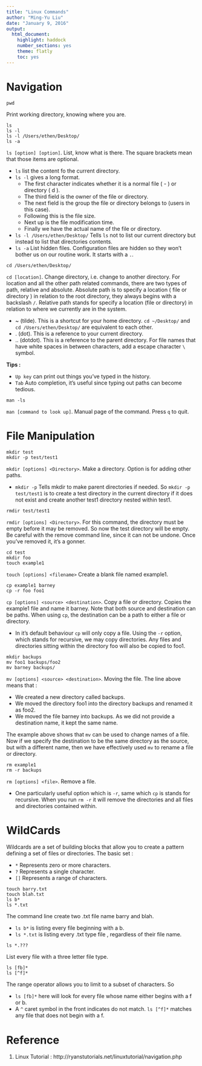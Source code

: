 ```yaml
---
title: "Linux Commands"
author: "Ming-Yu Liu"
date: "January 9, 2016"
output: 
  html_document: 
    highlight: haddock
    number_sections: yes
    theme: flatly
    toc: yes
---
```


# Navigation

```
pwd
```

Print working directory, knowing where you are.

```
ls 
ls -l
ls -l /Users/ethen/Desktop/
ls -a
```

`ls [option] [option]`. List, know what is there. The square brackets mean that those items are optional.   

- `ls` list the content fo the current directory.  
- `ls -l` gives a long format. 
    - The first character indicates whether it is a normal file ( - ) or directory ( d ).
    - The third field is the owner of the file or directory.
    - The next field is the group the file or directory belongs to (users in this case).
    - Following this is the file size.
    - Next up is the file modification time.
    - Finally we have the actual name of the file or directory.
- `ls -l /Users/ethen/Desktop/` Tells `ls` not to list our current directory but instead to list that directories contents.
- `ls -a` List hidden files. Configuration files are hidden so they won't bother us on our routine work. It starts with a `.`.

```
cd /Users/ethen/Desktop/
```

`cd [location]`. Change directory, i.e. change to another directory. For location and all the other path related commands, there are two types of path, relative and absolute. Absolute path is to specify a location ( file or directory ) in relation to the root directory, they always begins with a backslash `/`. Relative path stands for specify a location (file or directory) in relation to where we currently are in the system.

- ~ (tilde). This is a shortcut for your home directory. `cd ~/Desktop/` and `cd /Users/ethen/Desktop/` are equivalent to each other.
- . (dot). This is a reference to your current directory.
- .. (dotdot). This is a reference to the parent directory.
For file names that have white spaces in between characters, add a escape character `\` symbol.

**Tips :** 

- `Up key` can print out things you've typed in the history.
- `Tab` Auto completion, it's useful since typing out paths can become tedious.

```
man -ls
```

`man [command to look up]`. Manual page of the command. Press `q` to quit.

# File Manipulation

```
mkdir test
mkdir -p test/test1
```

`mkdir [options] <Directory>`. Make a directory. Option is for adding other paths.

- `mkdir -p` Tells mkdir to make parent directories if needed. So `mkdir -p test/test1` is to create a test directory in the current directory if it does not exist and create another test1 directory nested within test1.

```
rmdir test/test1
```

`rmdir [options] <Directory>`. For this command, the directory must be empty before it may be removed. So now the test directory will be empty. Be careful with the remove command line, since it can not be undone. Once you've removed it, it's a gonner.

```
cd test
mkdir foo
touch example1
```

`touch [options] <filename>` Create a blank file named example1. 

```
cp example1 barney
cp -r foo foo1
```

`cp [options] <source> <destination>`. Copy a file or directory. Copies the example1 file and name it barney. Note that both source and destination can be paths. When using `cp`, the destination can be a path to either a file or directory.

- In it's default behaviour `cp` will only copy a file. Using the `-r` option, which stands for recursive, we may copy directories. Any files and directories sitting within the directory foo will also be copied to foo1.

```
mkdir backups
mv foo1 backups/foo2
mv barney backups/
```

`mv [options] <source> <destination>`. Moving the file. The line above means that :

- We created a new directory called backups.
- We moved the directory foo1 into the directory backups and renamed it as foo2.
- We moved the file barney into backups. As we did not provide a destination name, it kept the same name.

The example above shows that `mv` can be used to change names of a file. Now if we specify the destination to be the same directory as the source, but with a different name, then we have effectively used `mv` to rename a file or directory.

```
rm example1
rm -r backups
```
`rm [options] <file>`. Remove a file. 

- One particularly useful option which is `-r`, same which `cp` is stands for recursive. When you run `rm -r` it will remove the directories and all files and directories contained within.

# WildCards

Wildcards are a set of building blocks that allow you to create a pattern defining a set of files or directories. The basic set :

- `*` Represents zero or more characters.
- `?` Represents a single character.
- `[]` Represents a range of characters.

```
touch barry.txt
touch blah.txt
ls b*
ls *.txt
```

The command line create two .txt file name barry and blah.

- `ls b*` is listing every file beginning with a b.
- `ls *.txt` is listing every .txt type file , regardless of their file name.

```
ls *.???
```

List every file with a three letter file type.

```
ls [fb]*
ls [^f]*
```

The range operator allows you to limit to a subset of characters. So 

- `ls [fb]*` here will look for every file whose name either begins with a f or b. 
- A `^` caret symbol in the front indicates do not match. `ls [^f]*` matches any file that does not begin with a f.

# Reference 

1. Linux Tutorial : http://ryanstutorials.net/linuxtutorial/navigation.php

